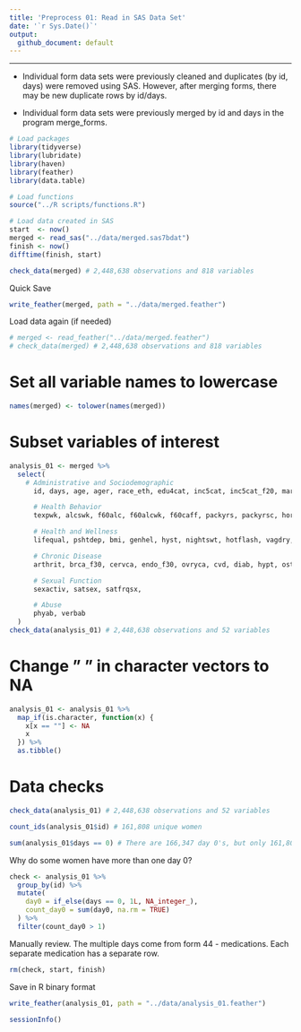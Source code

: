 ```yaml
---
title: 'Preprocess 01: Read in SAS Data Set'
date: '`r Sys.Date()`'
output:
  github_document: default
---
```


---

* Individual form data sets were previously cleaned and duplicates (by id, days) were removed using SAS. However, after merging forms, there may be new duplicate rows by id/days.

* Individual form data sets were previously merged by id and days in the program merge_forms.

```r
# Load packages
library(tidyverse)
library(lubridate)
library(haven)
library(feather)
library(data.table)

# Load functions
source("../R scripts/functions.R")
```

```r
# Load data created in SAS
start  <- now()
merged <- read_sas("../data/merged.sas7bdat")
finish <- now()
difftime(finish, start)
```

```r
check_data(merged) # 2,448,638 observations and 818 variables
```

Quick Save

```r
write_feather(merged, path = "../data/merged.feather")
```

Load data again (if needed)

```r
# merged <- read_feather("../data/merged.feather")
# check_data(merged) # 2,448,638 observations and 818 variables
```

# Set all variable names to lowercase

```r
names(merged) <- tolower(names(merged))
```

# Subset variables of interest

```r
analysis_01 <- merged %>% 
  select(
    # Administrative and Sociodemographic
	  id, days, age, ager, race_eth, edu4cat, inc5cat, inc5cat_f20, marital, married, sex, ctos, parity,

	  # Health Behavior
	  texpwk, alcswk, f60alc, f60alcwk, f60caff, packyrs, packyrsc, horm, hormnw, tccode, livalor, livaln,

	  # Health and Wellness
	  lifequal, pshtdep, bmi, genhel, hyst, nightswt, hotflash, vagdry, incont, atrophy,

	  # Chronic Disease
	  arthrit, brca_f30, cervca, endo_f30, ovryca, cvd, diab, hypt, osteopor, pad, canc_f30, hip55,

	  # Sexual Function
	  sexactiv, satsex, satfrqsx,

	  # Abuse
	  phyab, verbab
  )
check_data(analysis_01) # 2,448,638 observations and 52 variables
```


# Change " " in character vectors to NA

```r
analysis_01 <- analysis_01 %>% 
  map_if(is.character, function(x) {
    x[x == ""] <- NA
    x
  }) %>% 
  as.tibble()
```

# Data checks

```r
check_data(analysis_01) # 2,448,638 observations and 52 variables
```

```r
count_ids(analysis_01$id) # 161,808 unique women
```

```r
sum(analysis_01$days == 0) # There are 166,347 day 0's, but only 161,808 women.
```

Why do some women have more than one day 0?

```r
check <- analysis_01 %>%
  group_by(id) %>%
  mutate(
    day0 = if_else(days == 0, 1L, NA_integer_),
    count_day0 = sum(day0, na.rm = TRUE)
  ) %>%
  filter(count_day0 > 1)
```

Manually review. The multiple days come from form 44 - medications. Each separate medication has a separate row.

```r
rm(check, start, finish)
```

Save in R binary format

```r
write_feather(analysis_01, path = "../data/analysis_01.feather")
```

```r
sessionInfo()
```
